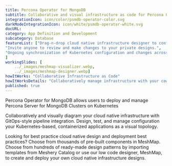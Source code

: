 ```yaml
---
title: Percona Operator for MongoDB  
subtitle: Collaborative and visual infrastructure as code for Percona Operator for MongoDB
integrationIcon: icon/color/psmdb-operator-color.svg
darkModeIntegrationIcon: icon/white/psmdb-operator-white.svg
docURL: 
category: App Definition and Development
subcategory: Database
featureList: ["Drag-n-drop cloud native infrastructure designer to configure, model, and deploy your workloads.",
"Invite anyone to review and make changes to your private designs.",
"Ongoing synchronization of Kubernetes configuration and changes across any number of clusters."
]
workingSlides: [
    ../_images/meshmap-visualizer.webp,
    ../_images/meshmap-designer.webp]
howItWorks: "Collaborative Infrastructure as Code"
howItWorksDetails: "Collaboratively manage infrastructure with your coworkers synchronously sharing the same designs."
published: true
---
```

<p>
    Percona Operator for MongoDB allows users to deploy and manage Percona Server for MongoDB Clusters on Kubernetes
</p>
<p>
    Collaboratively and visually diagram your cloud native infrastructure with GitOps-style pipeline integration. Design, test, and manage configuration your Kubernetes-based, containerized applications as a visual topology.
</p>
<p>
    Looking for best practice cloud native design and deployment best practices? Choose from thousands of pre-built components in MeshMap. Choose from hundreds of ready-made design patterns by importing templates from Meshery Catalog or use our low code designer, MeshMap, to create and deploy your own cloud native infrastructure designs.
</p>